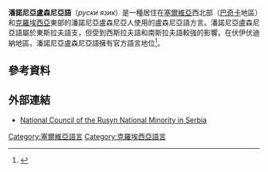 {{Infobox language
|name=潘諾尼亞盧森尼亞語
|nativename=Руски язик<br>Ruski yazik
|states=[[塞爾維亞|塞爾維亞]]<br>[[克羅埃西亞|克羅埃西亞]] 
|speakers=20,000
|ref={{citation needed|date=November 2011}}
|familycolor=印歐語系
|fam1=[[印欧语系|印欧语系]]
|fam2=[[波羅的-斯拉夫語族|波羅的-斯拉夫語族]]
|fam3=[[斯拉夫語族|斯拉夫語族]]
|fam4=[[東斯拉夫語支|東斯拉夫語支]]
|fam5=[[盧森尼亞語|盧森尼亞語]]
|nation={{flag|Vojvodina}}
|agency=Statute of Vojvodina
|linglist=rue-par
|glotto=pann1240
|glottoname=Pannonian Ruthenian
|iso3=rsk}}
'''潘諾尼亞盧森尼亞語'''（''руски язик''）是一種居住在[[塞爾維亞|塞爾維亞]]西北部（[[巴奇卡|巴奇卡]]地區）和[[克羅埃西亞|克羅埃西亞]]東部的潘諾尼亞盧森尼亞人使用的盧森尼亞語方言。潘諾尼亞盧森尼亞語屬於東斯拉夫語支，但受到西斯拉夫語和南斯拉夫語較強的影響。在伏伊伏迪納地區，潘諾尼亞盧森尼亞語擁有官方語言地位<ref>{{Cite web |url=http://www.skupstinavojvodine.gov.rs/?s=aktAPV001&j=EN |title=The Statue of the Autonomous Province of Vojvodina |access-date=2016-01-02 |archive-date=2012-03-03 |archive-url=https://web.archive.org/web/20120303072347/http://www.skupstinavojvodine.gov.rs/?s=aktAPV001&j=EN |dead-url=no }}</ref>。

==參考資料==
{{reflist}}

==外部連結==
{{Incubator|rsk}}
*[http://www.rusini.rs/ National Council of the Rusyn National Minority in Serbia] {{Wayback|url=http://www.rusini.rs/ |date=20210127121941 }}

{{Languages of Serbia}}
{{斯拉夫语族}}

[[Category:塞爾維亞語言|Category:塞爾維亞語言]]
[[Category:克羅埃西亞語言|Category:克羅埃西亞語言]]